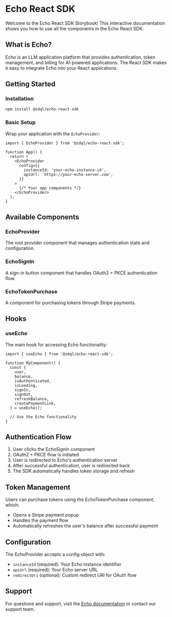 
<Meta title="Echo React SDK/Introduction" />

# Echo React SDK

Welcome to the Echo React SDK Storybook! This interactive documentation shows you how to use all the components in the Echo React SDK.

## What is Echo?

Echo is an LLM application platform that provides authentication, token management, and billing for AI-powered applications. The React SDK makes it easy to integrate Echo into your React applications.

## Getting Started

### Installation

```bash
npm install @zdql/echo-react-sdk
```

### Basic Setup

Wrap your application with the `EchoProvider`:

```tsx
import { EchoProvider } from '@zdql/echo-react-sdk';

function App() {
  return (
    <EchoProvider
      config={{
        instanceId: 'your-echo-instance-id',
        apiUrl: 'https://your-echo-server.com',
      }}
    >
      {/* Your app components */}
    </EchoProvider>
  );
}
```

## Available Components

### EchoProvider

The root provider component that manages authentication state and configuration.

### EchoSignIn

A sign-in button component that handles OAuth2 + PKCE authentication flow.

### EchoTokenPurchase

A component for purchasing tokens through Stripe payments.

## Hooks

### useEcho

The main hook for accessing Echo functionality:

```tsx
import { useEcho } from '@zdql/echo-react-sdk';

function MyComponent() {
  const {
    user,
    balance,
    isAuthenticated,
    isLoading,
    signIn,
    signOut,
    refreshBalance,
    createPaymentLink,
  } = useEcho();

  // Use the Echo functionality
}
```

## Authentication Flow

1. User clicks the EchoSignIn component
2. OAuth2 + PKCE flow is initiated
3. User is redirected to Echo's authentication server
4. After successful authentication, user is redirected back
5. The SDK automatically handles token storage and refresh

## Token Management

Users can purchase tokens using the EchoTokenPurchase component, which:

- Opens a Stripe payment popup
- Handles the payment flow
- Automatically refreshes the user's balance after successful payment

## Configuration

The EchoProvider accepts a config object with:

- `instanceId` (required): Your Echo instance identifier
- `apiUrl` (required): Your Echo server URL
- `redirectUri` (optional): Custom redirect URI for OAuth flow

## Support

For questions and support, visit the [Echo documentation](https://docs.echo-systems.com) or contact our support team.
